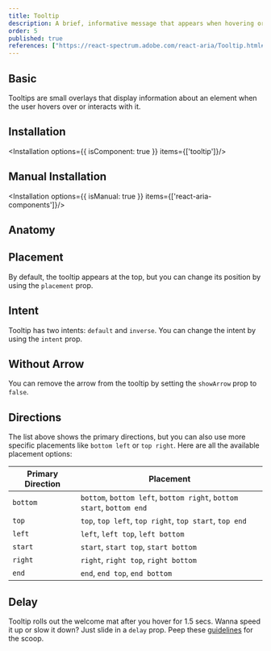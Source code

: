 ```yaml
---
title: Tooltip
description: A brief, informative message that appears when hovering or focusing on an element.
order: 5
published: true
references: ["https://react-spectrum.adobe.com/react-aria/Tooltip.html#props"]
---
```



## Basic
Tooltips are small overlays that display information about an element when the user hovers over or interacts with it.
<How toUse="overlays/tooltip/tooltip-demo" />

## Installation
<Installation options={{ isComponent: true }} items={['tooltip']}/>

## Manual Installation
<Installation options={{ isManual: true }} items={['react-aria-components']}/>
<SourceCode toShow='tooltip'/>

## Anatomy
<Anatomy show='tooltip-anatomy'/>


## Placement
By default, the tooltip appears at the top, but you can change its position by using the `placement` prop.
<How isCenter={false} toUse="overlays/tooltip/tooltip-placement-demo" />

## Intent
Tooltip has two intents: `default` and `inverse`. You can change the intent by using the `intent` prop.
<How toUse="overlays/tooltip/tooltip-intent-demo" />

## Without Arrow
You can remove the arrow from the tooltip by setting the `showArrow` prop to `false`.
<How toUse="overlays/tooltip/tooltip-without-arrow-demo" />

## Directions

The list above shows the primary directions, but you can also use more specific placements like `bottom left` or `top right`. Here are all the available placement options:

| Primary Direction | Placement                                                             |
|-------------------|-----------------------------------------------------------------------|
| `bottom`          | `bottom`, `bottom left`, `bottom right`, `bottom start`, `bottom end` |
| `top`             | `top`, `top left`, `top right`, `top start`, `top end`                |
| `left`            | `left`, `left top`, `left bottom`                                     |
| `start`           | `start`, `start top`, `start bottom`                                  |
| `right`           | `right`, `right top`, `right bottom`                                  |
| `end`             | `end`, `end top`, `end bottom`                                        |

## Delay
Tooltip rolls out the welcome mat after you hover for 1.5 secs. Wanna speed it up or slow it down? Just slide in a `delay` prop. Peep these [guidelines](https://spectrum.adobe.com/page/tooltip/#Immediate-or-delayed-appearance) for the scoop.
<How toUse="overlays/tooltip/tooltip-delay-demo" />
